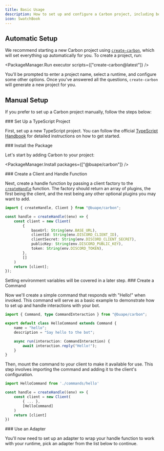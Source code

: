 ```yaml
---
title: Basic Usage
description: How to set up and configure a Carbon project, including both automatic and manual setup methods.
icon: SwatchBook
---
```


## Automatic Setup

We recommend starting a new Carbon project using [`create-carbon`](https://npmjs.com/package/create-carbon), which will set everything up automatically for you. To create a project, run:

<PackageManager.Run executor scripts={["create-carbon@latest"]} />

You'll be prompted to enter a project name, select a runtime, and configure some other options. Once you've answered all the questions, `create-carbon` will generate a new project for you.

## Manual Setup

If you prefer to set up a Carbon project manually, follow the steps below:


<Steps>

<Step>
### Set Up a TypeScript Project

First, set up a new TypeScript project. You can follow the official [TypeScript Handbook](https://www.typescriptlang.org/docs/handbook/intro.html) for detailed instructions on how to get started.

</Step>

<Step>
### Install the Package

Let's start by adding Carbon to your project:

<PackageManager.Install packages={["@buape/carbon"]} />
</Step>

<Step>
### Create a Client and Handle Function

Next, create a handle function by passing a client factory to the [`createHandle`](https://carbon.buape.com/carbon/functions/createhandle) function. The factory should return an array of plugins, the first being the client, and the rest being any other optional plugins you may want to add.

```ts title="src/index.ts"
import { createHandle, Client } from "@buape/carbon";

const handle = createHandle((env) => {
    const client = new Client(
        {
            baseUrl: String(env.BASE_URL),
            clientId: String(env.DISCORD_CLIENT_ID),
            clientSecret: String(env.DISCORD_CLIENT_SECRET),
            publicKey: String(env.DISCORD_PUBLIC_KEY),
            token: String(env.DISCORD_TOKEN),
        },
        []
    )
    return [client];
});
```

<Callout type="info">
    Setting environment variables will be covered in a later step.
</Callout>

</Step>

<Step>
### Create a Command

Now we'll create a simple command that responds with "Hello!" when invoked. This command will serve as a basic example to demonstrate how to set up and handle interactions with your bot.

```ts title="src/commands/hello.ts"
import { Command, type CommandInteraction } from "@buape/carbon";

export default class HelloCommand extends Command {
    name = "hello";
    description = "Say hello to the bot";

    async run(interaction: CommandInteraction) {
        await interaction.reply("Hello!");
    }
}
```

Then, mount the command to your client to make it available for use. This step involves importing the command and adding it to the client's configuration.

```ts title="src/index.ts"
import HelloCommand from './commands/hello'

const handle = createHandle((env) => {
    const client = new Client(
        { ... },
        [HelloCommand]
    )
    return [client]
})
```

</Step>

<Step>
### Use an Adapter

You'll now need to set up an adapter to wrap your handle function to work with your runtime, pick an adapter from the list below to continue.

<Cards>
    <Card
        title="Cloudflare Workers"
        href="/carbon/adapters/cloudflare#manual-setup"
        description="Deploy your Carbon bot using Cloudflare Workers for a scalable, serverless environment."
    />
    <Card
        title="Next.js"
        href="/carbon/adapters/next#manual-setup"
        description="Integrate your Carbon bot with a Next.js application for seamless server-side rendering."
    />
    <Card
        title="Node.js"
        href="/carbon/adapters/node#manual-setup"
        description="Deploy your Carbon bot using Node.js for a flexible and robust server environment."
    />
    <Card
        title="Bun"
        href="/carbon/adapters/bun#manual-setup"
        description="Run your Carbon bot with Bun for a fast and lightweight alternative to Node.js."
    />
</Cards>
</Step>
</Steps>
